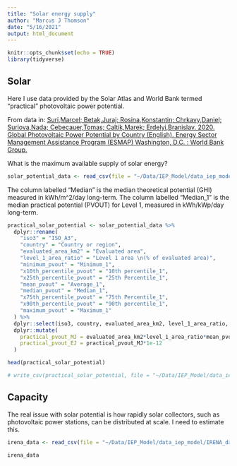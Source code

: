 ```yaml
---
title: "Solar energy supply"
author: "Marcus J Thomson"
date: "5/16/2021"
output: html_document
---
```


```r
knitr::opts_chunk$set(echo = TRUE)
library(tidyverse)
```

## Solar 

Here I use data provided by the Solar Atlas and World Bank termed "practical" photovoltaic power potential.

From data in: [Suri,Marcel; Betak,Juraj; Rosina,Konstantin; Chrkavy,Daniel; Suriova,Nada; Cebecauer,Tomas; Caltik,Marek; Erdelyi,Branislav. 2020. Global Photovoltaic Power Potential by Country (English). Energy Sector Management Assistance Program (ESMAP) Washington, D.C. : World Bank Group.](http://documents.worldbank.org/curated/en/466331592817725242/Global-Photovoltaic-Power-Potential-by-Country)

What is the maximum available supply of solar energy?

```r

solar_potential_data <- read_csv(file = "~/Data/IEP_Model/data_iep_model/SolarGIS solar potential data - harmonized summary.csv", skip = 1)

```

The column labelled "Median" is the median theoretical potential (GHI) measured in kWh/m^2/day long-term. The column labelled "Median_1" is the median practical potential (PVOUT) for Level 1, measured in kWh/kWp/day long-term.

```r
practical_solar_potential <- solar_potential_data %>%
  dplyr::rename(
    "iso3" = "ISO_A3",
    "country" = "Country or region",
    "evaluated_area_km2" = "Evaluated area",
    "level_1_area_ratio" = "Level 1 area \n(% of evaluated area)",
    "minimum_pvout" = "Minimum_1",
    "x10th_percentile_pvout" = "10th percentile_1",
    "x25th_percentile_pvout" = "25th Percentile_1",
    "mean_pvout" = "Average_1",
    "median_pvout" = "Median_1",
    "x75th_percentile_pvout" = "75th Percentile_1",
    "x90th_percentile_pvout" = "90th percentile_1",
    "maximum_pvout" = "Maximum_1"
  ) %>% 
  dplyr::select(iso3, country, evaluated_area_km2, level_1_area_ratio, minimum_pvout, x10th_percentile_pvout, x25th_percentile_pvout, minimum_pvout, mean_pvout, median_pvout, x75th_percentile_pvout, x90th_percentile_pvout, maximum_pvout) %>% 
  dplyr::mutate(
    practical_pvout_MJ = evaluated_area_km2*level_1_area_ratio*mean_pvout*(1e6)*365*3.6, 
    practical_pvout_EJ = practical_pvout_MJ*1e-12
  )

head(practical_solar_potential)

```

```r
# write_csv(practical_solar_potential, file = "~/Data/IEP_Model/data_iep_model/practical_solar_potential.csv")
```

## Capacity

The real issue with solar potential is how rapidly solar collectors, such as photovoltaic power stations, can be distributed at scale. I need to estimate this.

```r

irena_data <- read_csv(file = "~/Data/IEP_Model/data_iep_model/IRENA_data - data.csv")

irena_data

```

